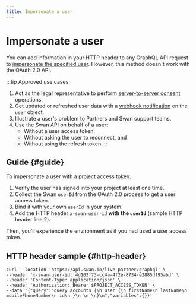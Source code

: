 ```yaml
---
title: Impersonate a user
---
```


# Impersonate a user

You can add information in your HTTP header to any GraphQL API request to [impersonate the specified user](./index.mdx#tokens-project-impersonate).
However, this method doesn't work with the OAuth 2.0 API.

:::tip Approved use cases
1. Act as the legal representative to perform [server-to-server consent](../consent/index.mdx#s2s) operations.
1. Get updated or refreshed user data with a [webhook notification](../../developers/using-api/webhooks.mdx) on the `user` object.
1. Illustrate a user's problem to Partners and Swan support teams.
1. Use the Swan API on behalf of a user:
    - Without a user access token,
    - Without asking the user to reconnect, and
    - Without using the refresh token.
:::

## Guide {#guide}

To impersonate a user with a project access token:

1. Verify the user has signed into your project at least one time.
1. Collect the Swan `userId` from the OAuth 2.0 process to get a user access token.
1. Bind it with your own `userId` in your system.
1. Add the HTTP header `x-swan-user-id` **with the `userId`** (sample HTTP header line 2).

Then, you'll experience the environment as if you had used a user access token.

## HTTP header sample {#http-header}

```curl showLineNumbers
curl --location 'https://api.swan.io/live-partner/graphql' \
--header 'x-swan-user-id: 4d102f73-cc4a-4f2e-8734-e2885df95abd' \
--header 'Content-Type: application/json' \
--header 'Authorization: Bearer $PROJECT_ACCESS_TOKEN' \
--data '{"query":"query accounts {\n user {\n firstName\n lastName\n mobilePhoneNumber\n id\n }\n \n \n}\n","variables":{}}'
```